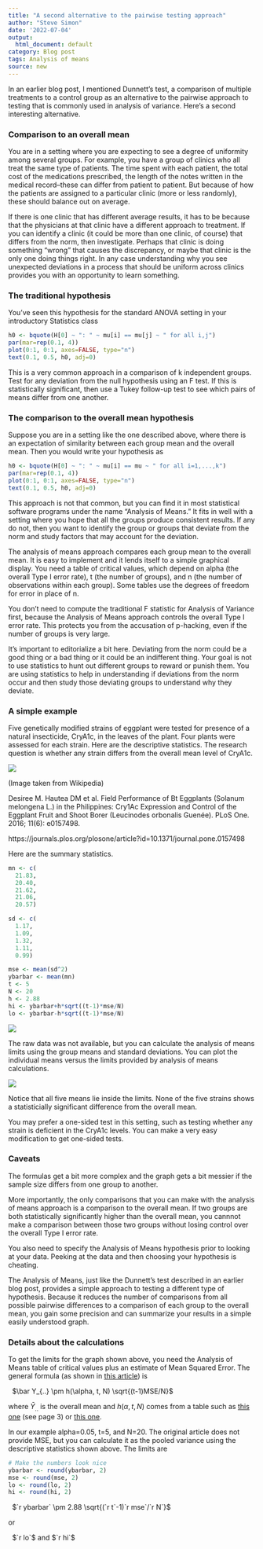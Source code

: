 ```yaml
---
title: "A second alternative to the pairwise testing approach"
author: "Steve Simon"
date: '2022-07-04'
output:
  html_document: default
category: Blog post
tags: Analysis of means
source: new
---
```


In an earlier blog post, I mentioned Dunnett's test, a comparison of multiple treatments to a control group as an alternative to the pairwise approach to testing that is commonly used in analysis of variance. Here's a second interesting alternative.

### Comparison to an overall mean

You are in a setting where you are expecting to see a degree of uniformity among several groups. For example, you have a group of clinics who all treat the same type of patients. The time spent with each patient, the total cost of the medications prescribed, the length of the notes written in the medical record--these can differ from patient to patient. But because of how the patients are assigned to a particular clinic (more or less randomly), these should balance out on average.

If there is one clinic that has different average results, it has to be because that the physicians at that clinic have a different approach to treatment. If you can identify a clinic (it could be more than one clinic, of course) that differs from the norm, then investigate. Perhaps that clinic is doing something "wrong" that causes the discrepancy, or maybe that clinic is the only one doing things right. In any case understanding why you see unexpected deviations in a process that should be uniform across clinics provides you with an opportunity to learn something.

### The traditional hypothesis

You've seen this hypothesis for the standard ANOVA setting in your introductory Statistics class

```r
h0 <- bquote(H[0] ~ ": " ~ mu[i] == mu[j] ~ " for all i,j")
par(mar=rep(0.1, 4))
plot(0:1, 0:1, axes=FALSE, type="n")
text(0.1, 0.5, h0, adj=0)
```

This is a very common approach in a comparison of k independent groups. Test for any deviation from the null hypothesis using an F test. If this is statistically significant, then use a Tukey follow-up test to see which pairs of means differ from one another.

### The comparison to the overall mean hypothesis

Suppose you are in a setting like the one described above, where there is an expectation of similarity between each group mean and the overall mean. Then you would write your hypothesis as 

```r
h0 <- bquote(H[0] ~ ": " ~ mu[i] == mu ~ " for all i=1,...,k")
par(mar=rep(0.1, 4))
plot(0:1, 0:1, axes=FALSE, type="n")
text(0.1, 0.5, h0, adj=0)
```

This approach is not that common, but you can find it in most statistical software programs under the name "Analysis of Means." It fits in well with a setting where you hope that all the groups produce consistent results. If any do not, then you want to identify the group or groups that deviate from the norm and study factors that may account for the deviation.

The analysis of means approach compares each group mean to the overall mean. It is easy to implement and it lends itself to a simple graphical display. You need a table of critical values, which depend on alpha (the overall Type I error rate), t (the number of groups), and n (the number of observations within each group). Some tables use the degrees of freedom for error in place of n.

You don't need to compute the traditional F statistic for Analysis of Variance first, because the Analysis of Means approach controls the overall Type I error rate. This protects you from the accusation of p-hacking, even if the number of groups is very large.

It's important to editorialize a bit here. Deviating from the norm could be a good thing or a bad thing or it could be an indifferent thing. Your goal is not to use statistics to hunt out different groups to reward or punish them. You are using statistics to help in understanding if deviations from the norm occur and then study those deviating groups to understand why they deviate.

### A simple example

Five genetically modified strains of eggplant were tested for presence of a natural insecticide, CryA1c, in the leaves of the plant. Four plants were assessed for each strain. Here are the descriptive statistics. The research question is whether any strain differs from the overall mean level of CryA1c.

![](http://www.pmean.com/new-images/22/analysis-of-means-00.png) 

(Image taken from Wikipedia)

Desiree M. Hautea DM et al. Field Performance of Bt Eggplants (Solanum melongena L.) in the Philippines: Cry1Ac Expression and Control of the Eggplant Fruit and Shoot Borer (Leucinodes orbonalis Guenée). PLoS One. 2016; 11(6): e0157498.

https://journals.plos.org/plosone/article?id=10.1371/journal.pone.0157498


Here are the summary statistics.

```r
mn <- c(
  21.83,
  20.40,
  21.62,
  21.06,
  20.57)

sd <- c(
  1.17,
  1.09,
  1.32,
  1.11,
  0.99)

mse <- mean(sd^2)
ybarbar <- mean(mn)
t <- 5
N <- 20
h <- 2.88
hi <- ybarbar+h*sqrt((t-1)*mse/N)
lo <- ybarbar-h*sqrt((t-1)*mse/N)
```  

![](http://www.pmean.com/new-images/22/analysis-of-means-01.png)  

The raw data was not available, but you can calculate the analysis of means limits using the group means and standard deviations. You can plot the individual means versus the limits provided by analysis of means calculations.

![](http://www.pmean.com/new-images/22/analysis-of-means-02.png)  

Notice that all five means lie inside the limits. None of the five strains shows a  statisticially significant difference from the overall mean.

You may prefer a one-sided test in this setting, such as testing whether any strain is deficient in the CryA1c levels. You can make a very easy modification to get one-sided tests.

### Caveats

The formulas get a bit more complex and the graph gets a bit messier if the sample size differs from one group to another.

More importantly, the only comparisons that you can make with the analysis of means approach is a comparison to the overall mean. If two groups are both statistically significantly higher than the overall mean, you cannnot make a comparison between those two groups without losing control over the overall Type I error rate.

You also need to specify the Analysis of Means hypothesis prior to looking at your data. Peeking at the data and then choosing your hypothesis is cheating.

The Analysis of Means, just like the Dunnett's test described in an earlier blog post, provides a simple approach to testing a different type of hypothesis. Because it reduces the number of comparisons from all possible pairwise differences to a comparison of each group to the overall mean, you gain some precision and can summarize your results in a simple easily understood graph.

### Details about the calculations

To get the limits for the graph shown above, you need the Analysis of Means table of critical values plus an estimate of Mean Squared Error. The general formula (as shown in [this article][jay1]) is

$\ $ $\bar Y_{..} \pm h(\alpha, t, N) \sqrt{(t-1)MSE/N}$

where $\bar Y_{..}$ is the overall mean and $h(\alpha, t, N)$ comes from a table such as [this one][lev1] (see page 3) or [this one][sim3].

In our example alpha=0.05, t=5, and N=20. The original article does not provide MSE, but you can calculate it as the pooled variance using the descriptive statistics shown above. The limits are

```r
# Make the numbers look nice
ybarbar <- round(ybarbar, 2)
mse <- round(mse, 2)
lo <- round(lo, 2)
hi <- round(hi, 2)
```

$\ $ $`r ybarbar` \pm 2.88 \sqrt{(`r t`-1)`r mse`/`r N`}$

or

$\ $ $`r lo`$ and $`r hi`$

[jay1]: https://digitalcommons.pvamu.edu/cgi/viewcontent.cgi?article=1122&context=aam

[lev1]: https://wps.prenhall.com/wps/media/objects/9431/9657451/Ch_11/levine-smume6_topic_ANOM.pdf

[sim3]: http://www.pmean.com/07/AnomTable05Part1.html
